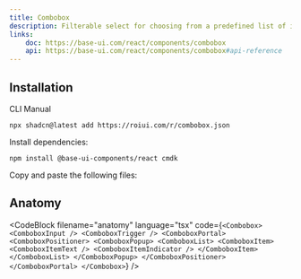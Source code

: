 ```yaml
---
title: Combobox
description: Filterable select for choosing from a predefined list of items.
links:
    doc: https://base-ui.com/react/components/combobox
    api: https://base-ui.com/react/components/combobox#api-reference
---
```


<ComponentPreview name="combobox-demo" />

## Installation

<InstallationTabs>

<InstallationTabsList>
    <InstallationTabsTrigger value="cli">CLI</InstallationTabsTrigger>
    <InstallationTabsTrigger value="manual">Manual</InstallationTabsTrigger>
</InstallationTabsList>

<InstallationTabsContent value="cli">

```package-install
npx shadcn@latest add https://roiui.com/r/combobox.json
```

</InstallationTabsContent>

<InstallationTabsContent value="manual" data-manual="true">

Install dependencies:

```package-install
npm install @base-ui-components/react cmdk
```

Copy and paste the following files:

<ComponentSource
    name="combobox"
/>

</InstallationTabsContent>

</InstallationTabs>

## Anatomy

<CodeBlock
filename="anatomy"
  language="tsx"
  code={`<Combobox>
    <ComboboxInput />
    <ComboboxTrigger />
    <ComboboxPortal>
        <ComboboxPositioner>
            <ComboboxPopup>
                <ComboboxList>
                    <ComboboxItem>
                        <ComboboxItemText />
                        <ComboboxItemIndicator />
                    </ComboboxItem>
                </ComboboxList>
            </ComboboxPopup>
        </ComboboxPositioner>
    </ComboboxPortal>
</Combobox>`}
/>

